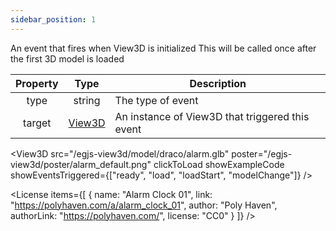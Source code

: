 ```yaml
---
sidebar_position: 1
---
```



An event that fires when View3D is initialized
This will be called once after the first 3D model is loaded

|Property|Type|Description|
|:---:|:---:|---|
|type|string|The type of event|
|target|[View3D](/docs/api/View3D)|An instance of View3D that triggered this event|

<View3D
  src="/egjs-view3d/model/draco/alarm.glb"
  poster="/egjs-view3d/poster/alarm_default.png"
  clickToLoad
  showExampleCode
  showEventsTriggered={["ready", "load", "loadStart", "modelChange"]} />

<License items={[
  {
    name: "Alarm Clock 01",
    link: "https://polyhaven.com/a/alarm_clock_01",
    author: "Poly Haven",
    authorLink: "https://polyhaven.com/",
    license: "CC0"
  }
]} />
